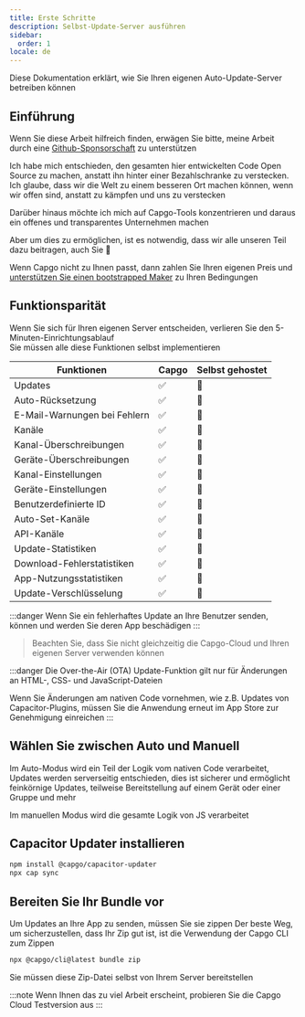 ```yaml
---
title: Erste Schritte
description: Selbst-Update-Server ausführen
sidebar:
  order: 1
locale: de
---
```



Diese Dokumentation erklärt, wie Sie Ihren eigenen Auto-Update-Server betreiben können

## Einführung

Wenn Sie diese Arbeit hilfreich finden, erwägen Sie bitte, meine Arbeit durch eine [Github-Sponsorschaft](https://github.com/sponsors/riderx) zu unterstützen

Ich habe mich entschieden, den gesamten hier entwickelten Code Open Source zu machen, anstatt ihn hinter einer Bezahlschranke zu verstecken. Ich glaube, dass wir die Welt zu einem besseren Ort machen können, wenn wir offen sind, anstatt zu kämpfen und uns zu verstecken

Darüber hinaus möchte ich mich auf Capgo-Tools konzentrieren und daraus ein offenes und transparentes Unternehmen machen

Aber um dies zu ermöglichen, ist es notwendig, dass wir alle unseren Teil dazu beitragen, auch Sie 🥹

Wenn Capgo nicht zu Ihnen passt, dann zahlen Sie Ihren eigenen Preis und [unterstützen Sie einen bootstrapped Maker](https://github.com/sponsors/riderx) zu Ihren Bedingungen

<LinkCard title="Erwägen Sie einen Beitrag" href="/docs/plugin/self-hosted/contributing/"/>

## Funktionsparität

Wenn Sie sich für Ihren eigenen Server entscheiden, verlieren Sie den 5-Minuten-Einrichtungsablauf\
Sie müssen alle diese Funktionen selbst implementieren


| Funktionen               | Capgo | Selbst gehostet |
| ------------------------ | ----- | --------------- |
| Updates                  | ✅     | 🚧             |
| Auto-Rücksetzung         | ✅     | 🚧             |
| E-Mail-Warnungen bei Fehlern | ✅  | 🚧             |
| Kanäle                   | ✅     | 🚧             |
| Kanal-Überschreibungen   | ✅     | 🚧             |
| Geräte-Überschreibungen  | ✅     | 🚧             |
| Kanal-Einstellungen      | ✅     | 🚧             |
| Geräte-Einstellungen     | ✅     | 🚧             |
| Benutzerdefinierte ID    | ✅     | 🚧             |
| Auto-Set-Kanäle          | ✅     | 🚧             |
| API-Kanäle               | ✅     | 🚧             |
| Update-Statistiken       | ✅     | 🚧             |
| Download-Fehlerstatistiken| ✅    | 🚧             |
| App-Nutzungsstatistiken  | ✅     | 🚧             |
| Update-Verschlüsselung   | ✅     | 🚧             |

:::danger
Wenn Sie ein fehlerhaftes Update an Ihre Benutzer senden, können und werden Sie deren App beschädigen
:::

> Beachten Sie, dass Sie nicht gleichzeitig die Capgo-Cloud und Ihren eigenen Server verwenden können

:::danger
Die Over-the-Air (OTA) Update-Funktion gilt nur für Änderungen an HTML-, CSS- und JavaScript-Dateien

Wenn Sie Änderungen am nativen Code vornehmen, wie z.B. Updates von Capacitor-Plugins, müssen Sie die Anwendung erneut im App Store zur Genehmigung einreichen
:::

## Wählen Sie zwischen Auto und Manuell
Im Auto-Modus wird ein Teil der Logik vom nativen Code verarbeitet, Updates werden serverseitig entschieden, dies ist sicherer und ermöglicht feinkörnige Updates, teilweise Bereitstellung auf einem Gerät oder einer Gruppe und mehr

Im manuellen Modus wird die gesamte Logik von JS verarbeitet

<LinkCard
	title="Auto Update"
	href="/docs/plugin/self-hosted/auto-update/"
/>

<LinkCard
	title="Manuell"
	href="/docs/plugin/self-hosted/manual-update/"
/>

## Capacitor Updater installieren

```bash title="Installieren Sie den Capacitor Updater"
npm install @capgo/capacitor-updater
npx cap sync
```

## Bereiten Sie Ihr Bundle vor

Um Updates an Ihre App zu senden, müssen Sie sie zippen
Der beste Weg, um sicherzustellen, dass Ihr Zip gut ist, ist die Verwendung der Capgo CLI zum Zippen
```bash title="Erstellen Sie ein Bundle mit Ihren Dateien, die von Ihrem Server bereitgestellt werden sollen"
npx @capgo/cli@latest bundle zip
```

Sie müssen diese Zip-Datei selbst von Ihrem Server bereitstellen

<LinkCard
	title="Auto Update"
	href="/docs/plugin/self-hosted/auto-update/"
/>

<LinkCard
	title="Manuell"
	href="/docs/plugin/self-hosted/manual-update/"
/>

:::note
Wenn Ihnen das zu viel Arbeit erscheint, probieren Sie die Capgo Cloud Testversion aus
:::
